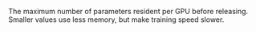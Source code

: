 The maximum number of parameters resident per GPU before releasing. Smaller values use less memory, but make training speed slower.